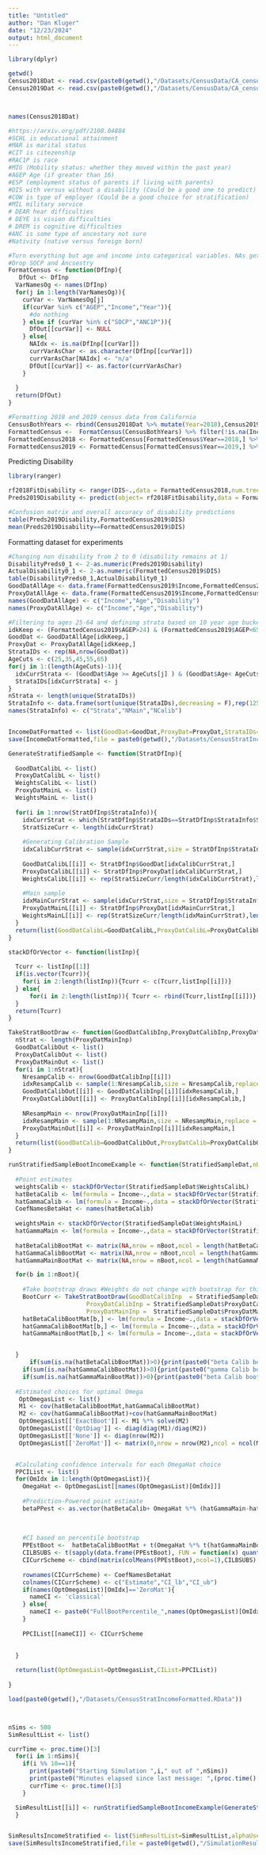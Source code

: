 ```yaml
---
title: "Untitled"
author: "Dan Kluger"
date: "12/23/2024"
output: html_document
---
```


```r
library(dplyr)
```


```r
getwd()
Census2018Dat <- read.csv(paste0(getwd(),"/Datasets/CensusData/CA_census_data_2018.csv"))
Census2019Dat <- read.csv(paste0(getwd(),"/Datasets/CensusData/CA_census_data_2019.csv"))



names(Census2018Dat)

#https://arxiv.org/pdf/2108.04884
#SCHL is educational attainment
#MAR is marital status
#CIT is citezenship
#RAC1P is race
#MIG (Mobility status: whether they moved within the past year)
#AGEP Age (if greater than 16)
#ESP (employment status of parents if living with parents)
#DIS with versus without a disability (Could be a good one to predict)
#COW is type of employer (Could be a good choice for stratification)
#MIL military service
# DEAR hear difficulties
# DEYE is vision difficulties
# DREM is cognitive difficulties
#ANC is some type of ancestary not sure
#Nativity (native versus foreign born)

```


```r
#Turn everything but age and income into categorical variables. NAs gets its own category
#Drop SOCP and Ancsestry
FormatCensus <- function(DfInp){
   DfOut <- DfInp
  VarNamesOg <- names(DfInp)
  for(j in 1:length(VarNamesOg)){
    curVar <- VarNamesOg[j]
    if(curVar %in% c("AGEP","Income","Year")){
      #do nothing
    } else if (curVar %in% c("SOCP","ANC1P")){
      DfOut[[curVar]] <- NULL
    } else{
      NAIdx <- is.na(DfInp[[curVar]])
      currVarAsChar <- as.character(DfInp[[curVar]])
      currVarAsChar[NAIdx] <- "n/a"
      DfOut[[curVar]] <- as.factor(currVarAsChar)
    }
    
  }
  return(DfOut)
}
```


```r
#Formatting 2018 and 2019 census data from California
CensusBothYears <- rbind(Census2018Dat %>% mutate(Year=2018),Census2019Dat %>% mutate(Year=2019))
FormattedCensus <-  FormatCensus(CensusBothYears) %>% filter(!is.na(Income))
FormattedCensus2018 <- FormattedCensus[FormattedCensus$Year==2018,] %>% mutate(Year=NULL)
FormattedCensus2019 <- FormattedCensus[FormattedCensus$Year==2019,] %>% mutate(Year=NULL)
```

Predicting Disability
```r
library(ranger)

rf2018FitDisability <- ranger(DIS~.,data = FormattedCensus2018,num.trees = 500)
Preds2019Disability <- predict(object= rf2018FitDisability,data = FormattedCensus2019 %>% mutate(DIS=NULL))$predictions

#Confusion matrix and overall accuracy of disability predictions
table(Preds2019Disability,FormattedCensus2019$DIS)
mean(Preds2019Disability==FormattedCensus2019$DIS)
```

Formatting dataset for experiments
```r
#Changing non disability from 2 to 0 (disability remains at 1)
DisabilityPreds0_1 <- 2-as.numeric(Preds2019Disability)
ActualDisability0_1 <- 2-as.numeric(FormattedCensus2019$DIS)
table(DisabilityPreds0_1,ActualDisability0_1)
GoodDatAllAge <- data.frame(FormattedCensus2019$Income,FormattedCensus2019$AGEP,ActualDisability0_1)
ProxyDatAllAge <- data.frame(FormattedCensus2019$Income,FormattedCensus2019$AGEP,DisabilityPreds0_1)
names(GoodDatAllAge) <- c("Income","Age","Disability")
names(ProxyDatAllAge) <- c("Income","Age","Disability")

#Filtering to ages 25-64 and defining strata based on 10 year age buckets
idkKeep <- (FormattedCensus2019$AGEP>24) & (FormattedCensus2019$AGEP<65)
GoodDat <- GoodDatAllAge[idkKeep,]
ProxyDat <- ProxyDatAllAge[idkKeep,]
StrataIDs <- rep(NA,nrow(GoodDat))
AgeCuts <- c(25,35,45,55,65)
for(j in 1:(length(AgeCuts)-1)){
  idxCurrStrata <- (GoodDat$Age >= AgeCuts[j] ) & (GoodDat$Age< AgeCuts[j+1])
  StrataIDs[idxCurrStrata] <- j
}
nStrata <- length(unique(StrataIDs))
StrataInfo <- data.frame(sort(unique(StrataIDs),decreasing = F),rep(1250,nStrata),rep(250,nStrata))
names(StrataInfo) <- c("Strata","NMain","NCalib")


IncomeDatFormatted <- list(GoodDat=GoodDat,ProxyDat=ProxyDat,StrataIDs=StrataIDs,StrataInfo=StrataInfo)
save(IncomeDatFormatted,file = paste0(getwd(),"/Datasets/CensusStratIncomeFormatted.RData"))
```




```r
GenerateStratifiedSample <- function(StratDfInp){
  
  GoodDatCalibL <- list()
  ProxyDatCalibL <- list()
  WeightsCalibL <- list()
  ProxyDatMainL <- list()
  WeightsMainL <- list()
  
  for(i in 1:nrow(StratDfInp$StrataInfo)){
    idxCurrStrat <- which(StratDfInp$StrataIDs==StratDfInp$StrataInfo$Strata[i])
    StratSizeCurr <- length(idxCurrStrat)
    
    #Generating Calibration Sample
    idxCalibCurrStrat <- sample(idxCurrStrat,size = StratDfInp$StrataInfo$NCalib[i],replace = F)
    
    GoodDatCalibL[[i]] <- StratDfInp$GoodDat[idxCalibCurrStrat,]
    ProxyDatCalibL[[i]] <- StratDfInp$ProxyDat[idxCalibCurrStrat,]
    WeightsCalibL[[i]] <- rep(StratSizeCurr/length(idxCalibCurrStrat),length(idxCalibCurrStrat))
    
    #Main sample
    idxMainCurrStrat <- sample(idxCurrStrat,size = StratDfInp$StrataInfo$NMain[i],replace = F)
    ProxyDatMainL[[i]] <- StratDfInp$ProxyDat[idxMainCurrStrat,]
    WeightsMainL[[i]] <- rep(StratSizeCurr/length(idxMainCurrStrat),length(idxMainCurrStrat))
  }
  return(list(GoodDatCalibL=GoodDatCalibL,ProxyDatCalibL=ProxyDatCalibL,WeightsCalibL=WeightsCalibL,ProxyDatMainL=ProxyDatMainL,WeightsMainL=WeightsMainL))
}
```

```r
stackDfOrVector <- function(listInp){
  
  Tcurr <- listInp[[1]]
  if(is.vector(Tcurr)){
    for(i in 2:length(listInp)){Tcurr <- c(Tcurr,listInp[[i]])}
  } else{
      for(i in 2:length(listInp)){ Tcurr <- rbind(Tcurr,listInp[[i]])}
  }
  return(Tcurr)
}
```

```r
TakeStratBootDraw <- function(GoodDatCalibInp,ProxyDatCalibInp,ProxyDatMainInp){
  nStrat <- length(ProxyDatMainInp)
  GoodDatCalibOut <- list()
  ProxyDatCalibOut <- list()
  ProxyDatMainOut <- list()
  for(i in 1:nStrat){
    NresampCalib <- nrow(GoodDatCalibInp[[i]])
    idxResampCalib <- sample(1:NresampCalib,size = NresampCalib,replace = T)
    GoodDatCalibOut[[i]] <- GoodDatCalibInp[[i]][idxResampCalib,]
    ProxyDatCalibOut[[i]] <- ProxyDatCalibInp[[i]][idxResampCalib,]
    
    NResampMain <- nrow(ProxyDatMainInp[[i]])
    idxResampMain <- sample(1:NResampMain,size = NResampMain,replace = T)
    ProxyDatMainOut[[i]] <- ProxyDatMainInp[[i]][idxResampMain,]
  }
  return(list(GoodDatCalib=GoodDatCalibOut,ProxyDatCalib=ProxyDatCalibOut,ProxyDatMain=ProxyDatMainOut))
}
```




```r
runStratifiedSampleBootIncomeExample <- function(StratifiedSampleDat,nBoot=2000,alpha=0.1){
  
  #Point estimates
  weightsCalib <- stackDfOrVector(StratifiedSampleDat$WeightsCalibL)
  hatBetaCalib <- lm(formula = Income~.,data = stackDfOrVector(StratifiedSampleDat$GoodDatCalibL),weights = weightsCalib)$coefficients
  hatGammaCalib <- lm(formula = Income~.,data = stackDfOrVector(StratifiedSampleDat$ProxyDatCalibL),weights = weightsCalib)$coefficients
  CoefNamesBetaHat <- names(hatBetaCalib)
  
  weightsMain <- stackDfOrVector(StratifiedSampleDat$WeightsMainL)
  hatGammaMain <- lm(formula = Income~.,data = stackDfOrVector(StratifiedSampleDat$ProxyDatMainL),weights =weightsMain)$coefficients
  
  hatBetaCalibBootMat <- matrix(NA,nrow = nBoot,ncol = length(hatBetaCalib))
  hatGammaCalibBootMat <- matrix(NA,nrow = nBoot,ncol = length(hatGammaCalib))
  hatGammaMainBootMat <- matrix(NA,nrow = nBoot,ncol = length(hatGammaMain))

  for(b in 1:nBoot){
    
    #Take bootstrap draws #Weights do not change with bootstrap for this example
    BootCurr <- TakeStratBootDraw(GoodDatCalibInp  = StratifiedSampleDat$GoodDatCalibL,
                      ProxyDatCalibInp = StratifiedSampleDat$ProxyDatCalibL,
                      ProxyDatMainInp =  StratifiedSampleDat$ProxyDatMainL)
    hatBetaCalibBootMat[b,] <- lm(formula = Income~.,data = stackDfOrVector(BootCurr$GoodDatCalib),weights = weightsCalib)$coefficients
    hatGammaCalibBootMat[b,] <- lm(formula = Income~.,data = stackDfOrVector(BootCurr$ProxyDatCalib),weights = weightsCalib)$coefficients 
    hatGammaMainBootMat[b,] <- lm(formula = Income~.,data = stackDfOrVector(BootCurr$ProxyDatMain),weights = weightsMain)$coefficients


  }
      if(sum(is.na(hatBetaCalibBootMat))>0){print(paste0("beta Calib boot NA entries: ",sum(is.na(hatBetaCalibBootMat)) ))}
    if(sum(is.na(hatGammaCalibBootMat))>0){print(paste0("gamma Calib boot NA entries: ",sum(is.na(hatGammaCalibBootMat)) ))}
    if(sum(is.na(hatGammaMainBootMat))>0){print(paste0("beta Calib boot NA entries: ",sum(is.na(hatGammaMainBootMat)) ))}
  
  #Estimated choices for optimal Omega
   OptOmegasList <- list()
   M1 <- cov(hatBetaCalibBootMat,hatGammaCalibBootMat)
   M2 <- cov(hatGammaCalibBootMat)+cov(hatGammaMainBootMat)
   OptOmegasList[['ExactBoot']] <- M1 %*% solve(M2)
   OptOmegasList[['OptDiag']] <- diag(diag(M1)/diag(M2))
   OptOmegasList[['None']] <- diag(nrow(M2))
   OptOmegasList[['ZeroMat']] <- matrix(0,nrow = nrow(M2),ncol = ncol(M2))


  #Calculating confidence intervals for each OmegaHat choice
  PPCIList <- list()
  for(OmIdx in 1:length(OptOmegasList)){
    OmegaHat <- OptOmegasList[[names(OptOmegasList)[OmIdx]]]
    
    #Prediction-Powered point estimate
    betaPPest <- as.vector(hatBetaCalib+ OmegaHat %*% (hatGammaMain-hatGammaCalib))
    
    
    
    #CI based on percentile bootstrap
    PPEstBoot <-  hatBetaCalibBootMat + t(OmegaHat %*% t(hatGammaMainBootMat-hatGammaCalibBootMat))
    CILBSUBS <- t(sapply(data.frame(PPEstBoot), FUN = function(x) quantile(x,probs = c(alpha/2,1-alpha/2))))
    CICurrScheme <- cbind(matrix(colMeans(PPEstBoot),ncol=1),CILBSUBS)
      
    rownames(CICurrScheme) <- CoefNamesBetaHat
    colnames(CICurrScheme) <- c("Estimate","CI_lb","CI_ub") 
    if(names(OptOmegasList)[OmIdx]=='ZeroMat'){
      nameCI <- 'classical'
    } else{
      nameCI <- paste0("FullBootPercentile_",names(OptOmegasList)[OmIdx])
    }
    
    PPCIList[[nameCI]] <- CICurrScheme

    
  }    
        
  return(list(OptOmegasList=OptOmegasList,CIList=PPCIList))
  
}
```



```r
load(paste0(getwd(),"/Datasets/CensusStratIncomeFormatted.RData"))



nSims <- 500
SimResultList <- list()

currTime <- proc.time()[3]
  for(i in 1:nSims){
    if(i %% 10==1){ 
      print(paste0("Starting Simulation ",i," out of ",nSims))
      print(paste0("Minutes elapsed since last message: ",(proc.time()[3]-currTime)/60))
      currTime <- proc.time()[3]
    }

  SimResultList[[i]] <- runStratifiedSampleBootIncomeExample(GenerateStratifiedSample(StratDfInp = IncomeDatFormatted),alpha = 0.1)
  }


SimResultsIncomeStratified <- list(SimResultList=SimResultList,alphaUsed=0.1)
save(SimResultsIncomeStratified,file = paste0(getwd(),"/SimulationResults/CensusIncomeStratifiedSims.RData"))
```



